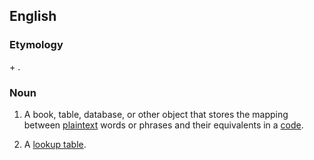 ==English==

===Etymology===
{{en-term|code}} + {{en-term|book}}.

===Noun===
{{en-noun}}

# {{cryptography}} A book, table, database, or other object that stores the mapping between [[plaintext]] words or phrases and their equivalents in a [[code]].
# {{computer science}} A [[lookup table]].